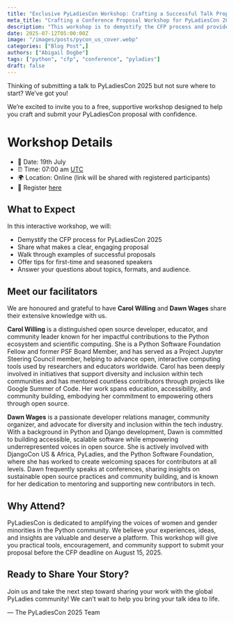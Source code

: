 ```yaml
---
title: "Exclusive PyLadiesCon Workshop: Crafting a Successful Talk Proposal"
meta_title: "Crafting a Conference Proposal Workshop for PyLadiesCon 2025"
description: "This workshop is to demystify the CFP process and provide vaulable tips on crafting a proposal"
date: 2025-07-12T05:00:00Z
image: "/images/posts/pycon_us_cover.webp"
categories: ["Blog Post",]
authors: ["Abigail Dogbe"]
tags: ["python", "cfp", "conference", "pyladies"]
draft: false
---
```


Thinking of submitting a talk to PyLadiesCon 2025 but not sure where to start? We’ve got you!

We’re excited to invite you to a free, supportive workshop designed to help you craft and submit your PyLadiesCon proposal with confidence.
# Workshop Details
- 📅 Date: 19th July
- ⏰ Time: 07:00 am [UTC](https://time.is/UTC)
- 🌍 Location: Online (link will be shared with registered participants)
- 💌 Register [here](https://lu.ma/nkkeq1lz)

## What to Expect
In this interactive workshop, we will:
- Demystify the CFP process for PyLadiesCon 2025
- Share what makes a clear, engaging proposal
- Walk through examples of successful proposals
- Offer tips for first-time and seasoned speakers
- Answer your questions about topics, formats, and audience.

## Meet our facilitators
We are honoured and grateful to have **Carol Willing** and **Dawn Wages** share their extensive knowledge with us.

**Carol Willing** is a distinguished open source developer, educator, and community leader known for her impactful contributions to the Python ecosystem and scientific computing. She is a Python Software Foundation Fellow and former PSF Board Member, and has served as a Project Jupyter Steering Council member, helping to advance open, interactive computing tools used by researchers and educators worldwide. Carol has been deeply involved in initiatives that support diversity and inclusion within tech communities and has mentored countless contributors through projects like Google Summer of Code. Her work spans education, accessibility, and community building, embodying her commitment to empowering others through open source.

**Dawn Wages** is a passionate developer relations manager, community organizer, and advocate for diversity and inclusion within the tech industry. With a background in Python and Django development, Dawn is committed to building accessible, scalable software while empowering underrepresented voices in open source. She is actively involved with DjangoCon US & Africa, PyLadies, and the Python Software Foundation, where she has worked to create welcoming spaces for contributors at all levels. Dawn frequently speaks at conferences, sharing insights on sustainable open source practices and community building, and is known for her dedication to mentoring and supporting new contributors in tech.

## Why Attend?
PyLadiesCon is dedicated to amplifying the voices of women and gender minorities in the Python community.
We believe your experiences, ideas, and insights are valuable and deserve a platform.
This workshop will give you practical tools, encouragement, and community support to submit your proposal before the CFP deadline on August 15, 2025.

## Ready to Share Your Story?
Join us and take the next step toward sharing your work with the global PyLadies community!
We can’t wait to help you bring your talk idea to life.

— The PyLadiesCon 2025 Team

